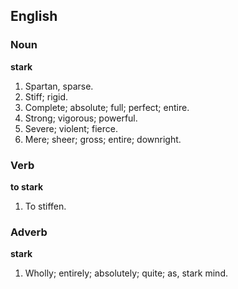 ==English==

===Noun===

'''stark'''

#Spartan, sparse.
#Stiff; rigid.
#Complete; absolute; full; perfect; entire.
#Strong; vigorous; powerful.
#Severe; violent; fierce.
#Mere; sheer; gross; entire; downright.

===Verb===

'''to stark'''

#To stiffen.

===Adverb===

'''stark'''

#Wholly; entirely; absolutely; quite; as, stark mind.